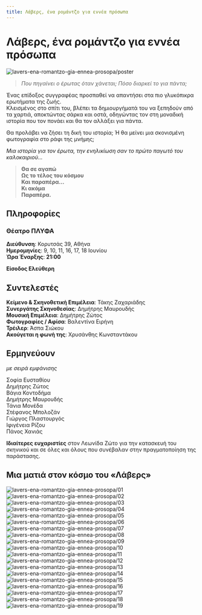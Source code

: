 ```yaml
---
title: Λάβερς, ένα ρομάντζο για εννέα πρόσωπα
---
```


<Seo
  title="Λάβερς, ένα ρομάντζο για εννέα πρόσωπα"
  description="Που πηγαίνει ο έρωτας όταν χάνεται; Πόσο διαρκεί το για πάντα;"
  image="https://theatrikiopa.vercel.app/img/lavers-ena-romantzo-gia-ennea-prosopa/poster.png"
  imageAlt="Αφίσα της παράστασης Λάβερς, ένα ρομάντζο για εννέα πρόσωπα"
  url="https://theatrikiopa.vercel.app/parastaseis/2025/lavers-ena-romantzo-gia-ennea-prosopa"
/>

# Λάβερς, ένα ρομάντζο για εννέα πρόσωπα  

![lavers-ena-romantzo-gia-ennea-prosopa/poster](/img/lavers-ena-romantzo-gia-ennea-prosopa/poster.png)

> _Που πηγαίνει ο έρωτας όταν χάνεται; Πόσο διαρκεί το για πάντα;_

<ResponsiveYouTube videoId="fbDDkCIFrOo" />

Ένας επίδοξος συγγραφέας προσπαθεί να απαντήσει στα πιο γλυκόπικρα ερωτήματα της ζωής.  
Κλεισμένος στο σπίτι του, βλέπει τα δημιουργήματά του να ξεπηδούν από τα χαρτιά, αποκτώντας σάρκα και οστά, οδηγώντας τον στη μοναδική ιστορία που τον πονάει και θα τον αλλάξει για πάντα.

Θα προλάβει να ζήσει τη δική του ιστορία; Ή θα μείνει μια σκονισμένη φωτογραφία στο ράφι της μνήμης;

_Μια ιστορία για τον έρωτα, την ενηλικίωση σαν το πρώτο παγωτό του καλοκαιριού..._

> **Θα σε αγαπώ  
> Ως το τέλος του κόσμου  
> Και παραπέρα...  
> Κι ακόμα  
> Παραπέρα.**

## Πληροφορίες
### Θέατρο ΠΛΥΦΑ  
**Διεύθυνση**: Κορυτσάς 39, Αθήνα   
**Ημερομηνίες**: 9, 10, 11, 16, 17, 18 Ιουνίου  
**Ώρα Έναρξης**: **21:00**  
<GoogleMapEmbed src="https://www.google.com/maps/embed?pb=!1m14!1m8!1m3!1d1572.3371608939754!2d23.7094516!3d37.9847291!3m2!1i1024!2i768!4f13.1!3m3!1m2!1s0x14a1bd9e4f46f5c1%3A0xc2ccc7121e96cfd6!2zzqDOm86lzqbOkQ!5e0!3m2!1sel!2sca!4v1748905820765!5m2!1sel!2sca"/>

**Είσοδος Ελεύθερη**

## Συντελεστές  
**Κείμενο & Σκηνοθετική Επιμέλεια**: Τάκης Ζαχαριάδης  
**Συνεργάτης Σκηνοθεσίας**: Δημήτρης Μαυρουδής  
**Μουσική Επιμέλεια**: Δημήτρης Ζώτος  
**Φωτογραφίες / Αφίσα**: Βαλεντίνα Ειρήνη  
**Τρέιλερ**: Άσπα Σιώκου  
**Ακούγεται η φωνή της**: Χρυσάνθης Κωνσταντάκου

## Ερμηνεύουν  
*με σειρά εμφάνισης*  

Σοφία Ευσταθίου  
Δημήτρης Ζώτος  
Βάγια Κοντοδήμα  
Δημήτρης Μαυρουδής  
Τάνια Μονέδα  
Στέφανος Μπολοζάν  
Γιώργος Πλαστουργός  
Ιφιγένεια Ρίζου  
Πάνος Χανιάς  

**Ιδιαίτερες ευχαριστίες** στον Λεωνίδα Ζώτο για την κατασκευή του σκηνικού και σε όλες και όλους που συνέβαλαν στην πραγματοποίηση της παράστασης.

## Μια ματιά στον κόσμο του «Λάβερς»
![lavers-ena-romantzo-gia-ennea-prosopa/01](/img/lavers-ena-romantzo-gia-ennea-prosopa/01.png)  
![lavers-ena-romantzo-gia-ennea-prosopa/02](/img/lavers-ena-romantzo-gia-ennea-prosopa/02.png)  
![lavers-ena-romantzo-gia-ennea-prosopa/03](/img/lavers-ena-romantzo-gia-ennea-prosopa/03.png)  
![lavers-ena-romantzo-gia-ennea-prosopa/04](/img/lavers-ena-romantzo-gia-ennea-prosopa/04.png)  
![lavers-ena-romantzo-gia-ennea-prosopa/05](/img/lavers-ena-romantzo-gia-ennea-prosopa/05.png)  
![lavers-ena-romantzo-gia-ennea-prosopa/06](/img/lavers-ena-romantzo-gia-ennea-prosopa/06.png)  
![lavers-ena-romantzo-gia-ennea-prosopa/07](/img/lavers-ena-romantzo-gia-ennea-prosopa/07.png)  
![lavers-ena-romantzo-gia-ennea-prosopa/08](/img/lavers-ena-romantzo-gia-ennea-prosopa/08.png)  
![lavers-ena-romantzo-gia-ennea-prosopa/09](/img/lavers-ena-romantzo-gia-ennea-prosopa/09.png)  
![lavers-ena-romantzo-gia-ennea-prosopa/10](/img/lavers-ena-romantzo-gia-ennea-prosopa/10.png)  
![lavers-ena-romantzo-gia-ennea-prosopa/11](/img/lavers-ena-romantzo-gia-ennea-prosopa/11.png)  
![lavers-ena-romantzo-gia-ennea-prosopa/12](/img/lavers-ena-romantzo-gia-ennea-prosopa/12.png)  
![lavers-ena-romantzo-gia-ennea-prosopa/13](/img/lavers-ena-romantzo-gia-ennea-prosopa/13.png)  
![lavers-ena-romantzo-gia-ennea-prosopa/14](/img/lavers-ena-romantzo-gia-ennea-prosopa/14.png)  
![lavers-ena-romantzo-gia-ennea-prosopa/15](/img/lavers-ena-romantzo-gia-ennea-prosopa/15.png)  
![lavers-ena-romantzo-gia-ennea-prosopa/16](/img/lavers-ena-romantzo-gia-ennea-prosopa/16.png)  
![lavers-ena-romantzo-gia-ennea-prosopa/17](/img/lavers-ena-romantzo-gia-ennea-prosopa/17.png)  
![lavers-ena-romantzo-gia-ennea-prosopa/18](/img/lavers-ena-romantzo-gia-ennea-prosopa/18.png)  
![lavers-ena-romantzo-gia-ennea-prosopa/19](/img/lavers-ena-romantzo-gia-ennea-prosopa/19.png)  
